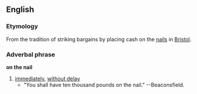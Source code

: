 ==English==
===Etymology===
From the tradition of striking bargains by placing cash on the [[nails]] in [[Bristol]].
===Adverbal phrase===
'''on the nail'''
# [[immediately]], [[without delay]]
#* "You shall have ten thousand pounds on the nail." --Beaconsfield.